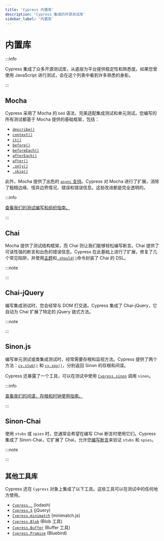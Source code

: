 ```yaml
---
title: 'Cypress 内置库'
description: 'Cypress 集成的开源测试库'
sidebar_label: '内置库'
---
```


<ProductHeading product="app" />

# 内置库

:::info

Cypress 集成了众多开源测试库，从底层为平台提供稳定性和熟悉度。如果您曾使用 JavaScript 进行测试，会在这个列表中看到许多熟悉的身影。

:::

## Mocha

<Icon name="github" url="http://mochajs.org/" />

Cypress 采用了 Mocha 的 `bdd` 语法，完美适配集成测试和单元测试。您编写的所有测试都基于 Mocha 提供的基础框架，包括：

- [`describe()`](http://mochajs.org/#bdd)
- [`context()`](http://mochajs.org/#bdd)
- [`it()`](http://mochajs.org/#bdd)
- [`before()`](http://mochajs.org/#hooks)
- [`beforeEach()`](http://mochajs.org/#hooks)
- [`afterEach()`](http://mochajs.org/#hooks)
- [`after()`](http://mochajs.org/#hooks)
- [`.only()`](http://mochajs.org/#exclusive-tests)
- [`.skip()`](http://mochajs.org/#exclusive-tests)

此外，Mocha 提供了出色的 [`async` 支持](http://mochajs.org/#asynchronous-code)。Cypress 对 Mocha 进行了扩展，消除了粗糙边缘、怪异边界情况、错误和错误信息。这些改进都是完全透明的。

:::info

[查看我们的测试编写和组织指南。](/app/core-concepts/writing-and-organizing-tests)

:::

## Chai

<Icon name="github" url="http://chaijs.com/" />

Mocha 提供了测试结构框架，而 Chai 则让我们能够轻松编写断言。Chai 提供了可读性强的断言和出色的错误信息。Cypress 在此基础上进行了扩展，修复了几个常见陷阱，并使用[主题](/app/core-concepts/introduction-to-cypress#Assertions)和[`.should()`](/api/commands/should)命令封装了 Chai 的 DSL。

:::note

<Icon
  name="chevron-right"
  url="/app/references/assertions#Chai"
  callout="可用的 Chai 断言列表"
/>

:::

## Chai-jQuery

<Icon name="github" url="https://github.com/chaijs/chai-jquery" />

编写集成测试时，您会经常与 DOM 打交道。Cypress 集成了 Chai-jQuery，它自动为 Chai 扩展了特定的 jQuery 链式方法。

:::note

<Icon
  name="chevron-right"
  url="/app/references/assertions#Chai-jQuery"
  callout="可用的 Chai-jQuery 断言列表"
/>

:::

## Sinon.js

<Icon name="github" url="https://github.com/sinonjs/sinon" />

编写单元测试或类集成测试时，经常需要存根和监视方法。Cypress 提供了两个方法：[`cy.stub()`](/api/commands/stub) 和 [`cy.spy()`](/api/commands/spy)，分别返回 Sinon 的存根和间谍。

Cypress 还暴露了一个工具，可以在测试中使用 [`Cypress.sinon`](/api/utilities/sinon) 调用 `sinon`。

:::info

[查看我们的间谍、存根和时钟使用指南。](/app/guides/stubs-spies-and-clocks)

:::

## Sinon-Chai

<Icon name="github" url="https://github.com/cypress-io/sinon-chai" />

使用 `stubs` 或 `spies` 时，您通常会希望在编写 Chai 断言时使用它们。Cypress 集成了 Sinon-Chai，它扩展了 Chai，允许您[编写断言](https://github.com/cypress-io/sinon-chai)来验证 `stubs` 和 `spies`。

:::note

<Icon
  name="chevron-right"
  url="/app/references/assertions#Sinon-Chai"
  callout="可用的 Sinon-Chai 断言列表"
/>

:::

## 其他工具库

Cypress 还在 `Cypress` 对象上集成了以下工具。这些工具可以在测试中的任何地方使用。

- [`Cypress._`](/api/utilities/_) (lodash)
- [`Cypress.$`](/api/utilities/$) (jQuery)
- [`Cypress.minimatch`](/api/utilities/minimatch) (minimatch.js)
- [`Cypress.Blob`](/api/utilities/blob) (Blob 工具)
- [`Cypress.Buffer`](/api/utilities/buffer) (Buffer 工具)
- [`Cypress.Promise`](/api/utilities/promise) (Bluebird)